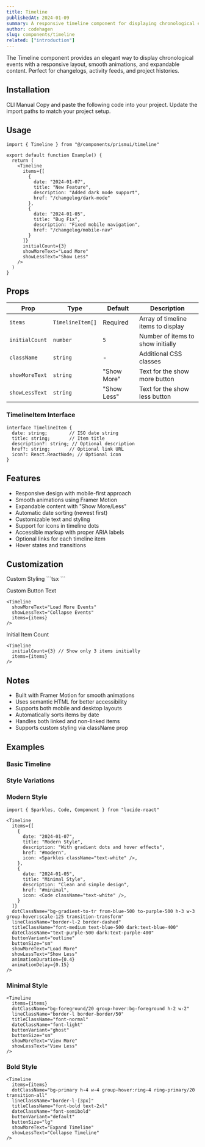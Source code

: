 ```yaml
---
title: Timeline
publishedAt: 2024-01-09
summary: A responsive timeline component for displaying chronological events with expandable content.
author: codehagen
slug: components/timeline
related: ["introduction"]
---
```


<ComponentPreview name="timeline-basic" />

<Note variant="info">
  The Timeline component provides an elegant way to display chronological events with a responsive layout, smooth animations, and expandable content. Perfect for changelogs, activity feeds, and project histories.
</Note>

## Installation

<Tabs defaultValue="cli">
  <TabsList>
    <TabsTrigger value="cli">CLI</TabsTrigger>
    <TabsTrigger value="manual">Manual</TabsTrigger>
  </TabsList>
  <TabsContent value="cli">
    <ComponentSource name="timeline" isCli />
  </TabsContent>
  <TabsContent value="manual">
    <Steps>
      <Step>Copy and paste the following code into your project.</Step>
      <ComponentSource name="timeline" />
      <Step>Update the import paths to match your project setup.</Step>
    </Steps>
  </TabsContent>
</Tabs>

## Usage

```tsx
import { Timeline } from "@/components/prismui/timeline"

export default function Example() {
  return (
    <Timeline
      items={[
        {
          date: "2024-01-07",
          title: "New Feature",
          description: "Added dark mode support",
          href: "/changelog/dark-mode"
        },
        {
          date: "2024-01-05",
          title: "Bug Fix",
          description: "Fixed mobile navigation",
          href: "/changelog/mobile-nav"
        }
      ]}
      initialCount={3}
      showMoreText="Load More"
      showLessText="Show Less"
    />
  )
}
```

## Props

| Prop | Type | Default | Description |
| --- | --- | --- | --- |
| `items` | `TimelineItem[]` | Required | Array of timeline items to display |
| `initialCount` | `number` | `5` | Number of items to show initially |
| `className` | `string` | - | Additional CSS classes |
| `showMoreText` | `string` | "Show More" | Text for the show more button |
| `showLessText` | `string` | "Show Less" | Text for the show less button |

### TimelineItem Interface

```tsx
interface TimelineItem {
  date: string;        // ISO date string
  title: string;       // Item title
  description?: string; // Optional description
  href?: string;       // Optional link URL
  icon?: React.ReactNode; // Optional icon
}
```

## Features

- Responsive design with mobile-first approach
- Smooth animations using Framer Motion
- Expandable content with "Show More/Less"
- Automatic date sorting (newest first)
- Customizable text and styling
- Support for icons in timeline dots
- Accessible markup with proper ARIA labels
- Optional links for each timeline item
- Hover states and transitions

## Customization

<Steps>
  <Step>Custom Styling</Step>
  ```tsx
  <Timeline
    className="my-custom-timeline"
    items={items}
  />
  ```

  <Step>Custom Button Text</Step>
  ```tsx
  <Timeline
    showMoreText="Load More Events"
    showLessText="Collapse Events"
    items={items}
  />
  ```

  <Step>Initial Item Count</Step>
  ```tsx
  <Timeline
    initialCount={3} // Show only 3 items initially
    items={items}
  />
  ```
</Steps>

## Notes

- Built with Framer Motion for smooth animations
- Uses semantic HTML for better accessibility
- Supports both mobile and desktop layouts
- Automatically sorts items by date
- Handles both linked and non-linked items
- Supports custom styling via className prop

## Examples

### Basic Timeline

<ComponentPreview name="timeline-basic" />

### Style Variations

<ComponentPreview name="timeline-demo" />

### Modern Style

```tsx
import { Sparkles, Code, Component } from "lucide-react"

<Timeline
  items={[
    {
      date: "2024-01-07",
      title: "Modern Style",
      description: "With gradient dots and hover effects",
      href: "#modern",
      icon: <Sparkles className="text-white" />,
    },
    {
      date: "2024-01-05",
      title: "Minimal Style",
      description: "Clean and simple design",
      href: "#minimal",
      icon: <Code className="text-white" />,
    }
  ]}
  dotClassName="bg-gradient-to-tr from-blue-500 to-purple-500 h-3 w-3 group-hover:scale-125 transition-transform"
  lineClassName="border-l-2 border-dashed"
  titleClassName="font-medium text-blue-500 dark:text-blue-400"
  dateClassName="text-purple-500 dark:text-purple-400"
  buttonVariant="outline"
  buttonSize="sm"
  showMoreText="Load More"
  showLessText="Show Less"
  animationDuration={0.4}
  animationDelay={0.15}
/>
```

### Minimal Style

```tsx
<Timeline
  items={items}
  dotClassName="bg-foreground/20 group-hover:bg-foreground h-2 w-2"
  lineClassName="border-l border-border/50"
  titleClassName="font-normal"
  dateClassName="font-light"
  buttonVariant="ghost"
  buttonSize="sm"
  showMoreText="View More"
  showLessText="View Less"
/>
```

### Bold Style

```tsx
<Timeline
  items={items}
  dotClassName="bg-primary h-4 w-4 group-hover:ring-4 ring-primary/20 transition-all"
  lineClassName="border-l-[3px]"
  titleClassName="font-bold text-2xl"
  dateClassName="font-semibold"
  buttonVariant="default"
  buttonSize="lg"
  showMoreText="Expand Timeline"
  showLessText="Collapse Timeline"
/>
``` 